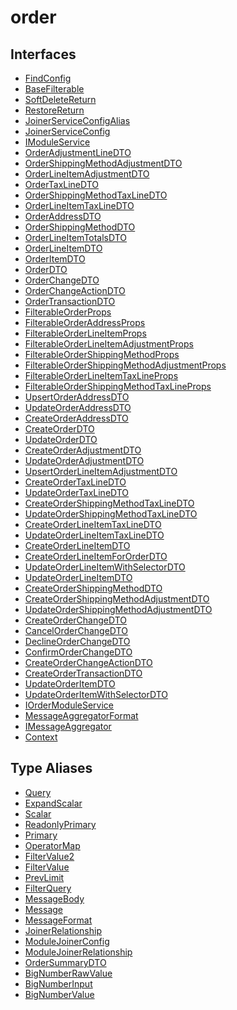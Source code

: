
# order

## Interfaces

- [FindConfig](../order/interfaces/order.FindConfig.mdx)
- [BaseFilterable](../order/interfaces/order.BaseFilterable.mdx)
- [SoftDeleteReturn](../order/interfaces/order.SoftDeleteReturn.mdx)
- [RestoreReturn](../order/interfaces/order.RestoreReturn.mdx)
- [JoinerServiceConfigAlias](../order/interfaces/order.JoinerServiceConfigAlias.mdx)
- [JoinerServiceConfig](../order/interfaces/order.JoinerServiceConfig.mdx)
- [IModuleService](../order/interfaces/order.IModuleService.mdx)
- [OrderAdjustmentLineDTO](../order/interfaces/order.OrderAdjustmentLineDTO.mdx)
- [OrderShippingMethodAdjustmentDTO](../order/interfaces/order.OrderShippingMethodAdjustmentDTO.mdx)
- [OrderLineItemAdjustmentDTO](../order/interfaces/order.OrderLineItemAdjustmentDTO.mdx)
- [OrderTaxLineDTO](../order/interfaces/order.OrderTaxLineDTO.mdx)
- [OrderShippingMethodTaxLineDTO](../order/interfaces/order.OrderShippingMethodTaxLineDTO.mdx)
- [OrderLineItemTaxLineDTO](../order/interfaces/order.OrderLineItemTaxLineDTO.mdx)
- [OrderAddressDTO](../order/interfaces/order.OrderAddressDTO.mdx)
- [OrderShippingMethodDTO](../order/interfaces/order.OrderShippingMethodDTO.mdx)
- [OrderLineItemTotalsDTO](../order/interfaces/order.OrderLineItemTotalsDTO.mdx)
- [OrderLineItemDTO](../order/interfaces/order.OrderLineItemDTO.mdx)
- [OrderItemDTO](../order/interfaces/order.OrderItemDTO.mdx)
- [OrderDTO](../order/interfaces/order.OrderDTO.mdx)
- [OrderChangeDTO](../order/interfaces/order.OrderChangeDTO.mdx)
- [OrderChangeActionDTO](../order/interfaces/order.OrderChangeActionDTO.mdx)
- [OrderTransactionDTO](../order/interfaces/order.OrderTransactionDTO.mdx)
- [FilterableOrderProps](../order/interfaces/order.FilterableOrderProps.mdx)
- [FilterableOrderAddressProps](../order/interfaces/order.FilterableOrderAddressProps.mdx)
- [FilterableOrderLineItemProps](../order/interfaces/order.FilterableOrderLineItemProps.mdx)
- [FilterableOrderLineItemAdjustmentProps](../order/interfaces/order.FilterableOrderLineItemAdjustmentProps.mdx)
- [FilterableOrderShippingMethodProps](../order/interfaces/order.FilterableOrderShippingMethodProps.mdx)
- [FilterableOrderShippingMethodAdjustmentProps](../order/interfaces/order.FilterableOrderShippingMethodAdjustmentProps.mdx)
- [FilterableOrderLineItemTaxLineProps](../order/interfaces/order.FilterableOrderLineItemTaxLineProps.mdx)
- [FilterableOrderShippingMethodTaxLineProps](../order/interfaces/order.FilterableOrderShippingMethodTaxLineProps.mdx)
- [UpsertOrderAddressDTO](../order/interfaces/order.UpsertOrderAddressDTO.mdx)
- [UpdateOrderAddressDTO](../order/interfaces/order.UpdateOrderAddressDTO.mdx)
- [CreateOrderAddressDTO](../order/interfaces/order.CreateOrderAddressDTO.mdx)
- [CreateOrderDTO](../order/interfaces/order.CreateOrderDTO.mdx)
- [UpdateOrderDTO](../order/interfaces/order.UpdateOrderDTO.mdx)
- [CreateOrderAdjustmentDTO](../order/interfaces/order.CreateOrderAdjustmentDTO.mdx)
- [UpdateOrderAdjustmentDTO](../order/interfaces/order.UpdateOrderAdjustmentDTO.mdx)
- [UpsertOrderLineItemAdjustmentDTO](../order/interfaces/order.UpsertOrderLineItemAdjustmentDTO.mdx)
- [CreateOrderTaxLineDTO](../order/interfaces/order.CreateOrderTaxLineDTO.mdx)
- [UpdateOrderTaxLineDTO](../order/interfaces/order.UpdateOrderTaxLineDTO.mdx)
- [CreateOrderShippingMethodTaxLineDTO](../order/interfaces/order.CreateOrderShippingMethodTaxLineDTO.mdx)
- [UpdateOrderShippingMethodTaxLineDTO](../order/interfaces/order.UpdateOrderShippingMethodTaxLineDTO.mdx)
- [CreateOrderLineItemTaxLineDTO](../order/interfaces/order.CreateOrderLineItemTaxLineDTO.mdx)
- [UpdateOrderLineItemTaxLineDTO](../order/interfaces/order.UpdateOrderLineItemTaxLineDTO.mdx)
- [CreateOrderLineItemDTO](../order/interfaces/order.CreateOrderLineItemDTO.mdx)
- [CreateOrderLineItemForOrderDTO](../order/interfaces/order.CreateOrderLineItemForOrderDTO.mdx)
- [UpdateOrderLineItemWithSelectorDTO](../order/interfaces/order.UpdateOrderLineItemWithSelectorDTO.mdx)
- [UpdateOrderLineItemDTO](../order/interfaces/order.UpdateOrderLineItemDTO.mdx)
- [CreateOrderShippingMethodDTO](../order/interfaces/order.CreateOrderShippingMethodDTO.mdx)
- [CreateOrderShippingMethodAdjustmentDTO](../order/interfaces/order.CreateOrderShippingMethodAdjustmentDTO.mdx)
- [UpdateOrderShippingMethodAdjustmentDTO](../order/interfaces/order.UpdateOrderShippingMethodAdjustmentDTO.mdx)
- [CreateOrderChangeDTO](../order/interfaces/order.CreateOrderChangeDTO.mdx)
- [CancelOrderChangeDTO](../order/interfaces/order.CancelOrderChangeDTO.mdx)
- [DeclineOrderChangeDTO](../order/interfaces/order.DeclineOrderChangeDTO.mdx)
- [ConfirmOrderChangeDTO](../order/interfaces/order.ConfirmOrderChangeDTO.mdx)
- [CreateOrderChangeActionDTO](../order/interfaces/order.CreateOrderChangeActionDTO.mdx)
- [CreateOrderTransactionDTO](../order/interfaces/order.CreateOrderTransactionDTO.mdx)
- [UpdateOrderItemDTO](../order/interfaces/order.UpdateOrderItemDTO.mdx)
- [UpdateOrderItemWithSelectorDTO](../order/interfaces/order.UpdateOrderItemWithSelectorDTO.mdx)
- [IOrderModuleService](../order/interfaces/order.IOrderModuleService.mdx)
- [MessageAggregatorFormat](../order/interfaces/order.MessageAggregatorFormat.mdx)
- [IMessageAggregator](../order/interfaces/order.IMessageAggregator.mdx)
- [Context](../order/interfaces/order.Context.mdx)

## Type Aliases

- [Query](../order/types/order.Query.mdx)
- [ExpandScalar](../order/types/order.ExpandScalar.mdx)
- [Scalar](../order/types/order.Scalar.mdx)
- [ReadonlyPrimary](../order/types/order.ReadonlyPrimary.mdx)
- [Primary](../order/types/order.Primary.mdx)
- [OperatorMap](../order/types/order.OperatorMap.mdx)
- [FilterValue2](../order/types/order.FilterValue2.mdx)
- [FilterValue](../order/types/order.FilterValue.mdx)
- [PrevLimit](../order/types/order.PrevLimit.mdx)
- [FilterQuery](../order/types/order.FilterQuery.mdx)
- [MessageBody](../order/types/order.MessageBody.mdx)
- [Message](../order/types/order.Message.mdx)
- [MessageFormat](../order/types/order.MessageFormat.mdx)
- [JoinerRelationship](../order/types/order.JoinerRelationship.mdx)
- [ModuleJoinerConfig](../order/types/order.ModuleJoinerConfig.mdx)
- [ModuleJoinerRelationship](../order/types/order.ModuleJoinerRelationship.mdx)
- [OrderSummaryDTO](../order/types/order.OrderSummaryDTO.mdx)
- [BigNumberRawValue](../order/types/order.BigNumberRawValue.mdx)
- [BigNumberInput](../order/types/order.BigNumberInput.mdx)
- [BigNumberValue](../order/types/order.BigNumberValue.mdx)
